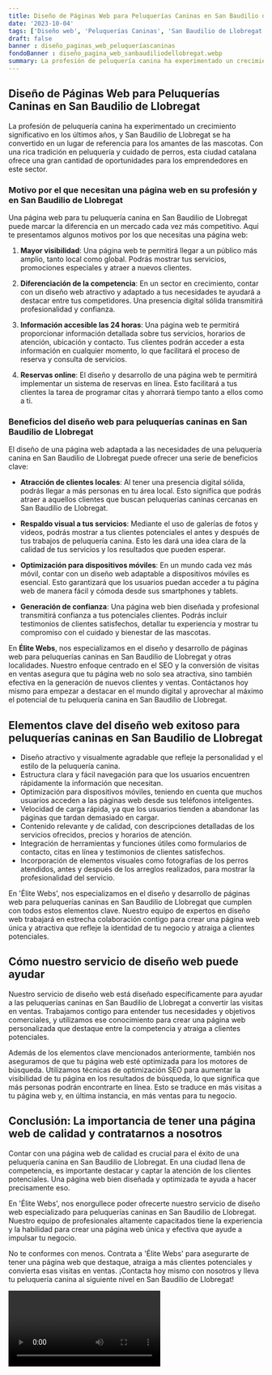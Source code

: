 ```yaml
---
title: Diseño de Páginas Web para Peluquerías Caninas en San Baudilio de Llobregat
date: '2023-10-04'
tags: ['Diseño web', 'Peluquerías Caninas', 'San Baudilio de Llobregat']
draft: false
banner : diseño_paginas_web_peluqueríascaninas
fondoBanner : diseño_pagina_web_sanbaudiliodellobregat.webp
summary: La profesión de peluquería canina ha experimentado un crecimiento significativo en los últimos años, y San Baudilio de Llobregat se ha convertido en un lugar de referencia para los amantes de las mascotas. Con una rica tradición en peluquería y cuidado de perros, esta ciudad catalana ofrece una gran cantidad de oportunidades para los emprendedores en este sector.
---
```


## Diseño de Páginas Web para Peluquerías Caninas en San Baudilio de Llobregat

La profesión de peluquería canina ha experimentado un crecimiento significativo en los últimos años, y San Baudilio de Llobregat se ha convertido en un lugar de referencia para los amantes de las mascotas. Con una rica tradición en peluquería y cuidado de perros, esta ciudad catalana ofrece una gran cantidad de oportunidades para los emprendedores en este sector.

### Motivo por el que necesitan una página web en su profesión y en San Baudilio de Llobregat

Una página web para tu peluquería canina en San Baudilio de Llobregat puede marcar la diferencia en un mercado cada vez más competitivo. Aquí te presentamos algunos motivos por los que necesitas una página web:

1. **Mayor visibilidad**: Una página web te permitirá llegar a un público más amplio, tanto local como global. Podrás mostrar tus servicios, promociones especiales y atraer a nuevos clientes.

2. **Diferenciación de la competencia**: En un sector en crecimiento, contar con un diseño web atractivo y adaptado a tus necesidades te ayudará a destacar entre tus competidores. Una presencia digital sólida transmitirá profesionalidad y confianza.

3. **Información accesible las 24 horas**: Una página web te permitirá proporcionar información detallada sobre tus servicios, horarios de atención, ubicación y contacto. Tus clientes podrán acceder a esta información en cualquier momento, lo que facilitará el proceso de reserva y consulta de servicios.

4. **Reservas online**: El diseño y desarrollo de una página web te permitirá implementar un sistema de reservas en línea. Esto facilitará a tus clientes la tarea de programar citas y ahorrará tiempo tanto a ellos como a ti.

### Beneficios del diseño web para peluquerías caninas en San Baudilio de Llobregat

El diseño de una página web adaptada a las necesidades de una peluquería canina en San Baudilio de Llobregat puede ofrecer una serie de beneficios clave:

- **Atracción de clientes locales**: Al tener una presencia digital sólida, podrás llegar a más personas en tu área local. Esto significa que podrás atraer a aquellos clientes que buscan peluquerías caninas cercanas en San Baudilio de Llobregat.

- **Respaldo visual a tus servicios**: Mediante el uso de galerías de fotos y videos, podrás mostrar a tus clientes potenciales el antes y después de tus trabajos de peluquería canina. Esto les dará una idea clara de la calidad de tus servicios y los resultados que pueden esperar.

- **Optimización para dispositivos móviles**: En un mundo cada vez más móvil, contar con un diseño web adaptable a dispositivos móviles es esencial. Esto garantizará que los usuarios puedan acceder a tu página web de manera fácil y cómoda desde sus smartphones y tablets.

- **Generación de confianza**: Una página web bien diseñada y profesional transmitirá confianza a tus potenciales clientes. Podrás incluir testimonios de clientes satisfechos, detallar tu experiencia y mostrar tu compromiso con el cuidado y bienestar de las mascotas.

En **Élite Webs**, nos especializamos en el diseño y desarrollo de páginas web para peluquerías caninas en San Baudilio de Llobregat y otras localidades. Nuestro enfoque centrado en el SEO y la conversión de visitas en ventas asegura que tu página web no solo sea atractiva, sino también efectiva en la generación de nuevos clientes y ventas. Contáctanos hoy mismo para empezar a destacar en el mundo digital y aprovechar al máximo el potencial de tu peluquería canina en San Baudilio de Llobregat.

<GifSeo />

<Cta />

## Elementos clave del diseño web exitoso para peluquerías caninas en San Baudilio de Llobregat

- Diseño atractivo y visualmente agradable que refleje la personalidad y el estilo de la peluquería canina.
- Estructura clara y fácil navegación para que los usuarios encuentren rápidamente la información que necesitan.
- Optimización para dispositivos móviles, teniendo en cuenta que muchos usuarios acceden a las páginas web desde sus teléfonos inteligentes.
- Velocidad de carga rápida, ya que los usuarios tienden a abandonar las páginas que tardan demasiado en cargar.
- Contenido relevante y de calidad, con descripciones detalladas de los servicios ofrecidos, precios y horarios de atención.
- Integración de herramientas y funciones útiles como formularios de contacto, citas en línea y testimonios de clientes satisfechos.
- Incorporación de elementos visuales como fotografías de los perros atendidos, antes y después de los arreglos realizados, para mostrar la profesionalidad del servicio.
  
En 'Élite Webs', nos especializamos en el diseño y desarrollo de páginas web para peluquerías caninas en San Baudilio de Llobregat que cumplen con todos estos elementos clave. Nuestro equipo de expertos en diseño web trabajará en estrecha colaboración contigo para crear una página web única y atractiva que refleje la identidad de tu negocio y atraiga a clientes potenciales.

## Cómo nuestro servicio de diseño web puede ayudar

Nuestro servicio de diseño web está diseñado específicamente para ayudar a las peluquerías caninas en San Baudilio de Llobregat a convertir las visitas en ventas. Trabajamos contigo para entender tus necesidades y objetivos comerciales, y utilizamos ese conocimiento para crear una página web personalizada que destaque entre la competencia y atraiga a clientes potenciales.

Además de los elementos clave mencionados anteriormente, también nos aseguramos de que tu página web esté optimizada para los motores de búsqueda. Utilizamos técnicas de optimización SEO para aumentar la visibilidad de tu página en los resultados de búsqueda, lo que significa que más personas podrán encontrarte en línea. Esto se traduce en más visitas a tu página web y, en última instancia, en más ventas para tu negocio.

## Conclusión: La importancia de tener una página web de calidad y contratarnos a nosotros

Contar con una página web de calidad es crucial para el éxito de una peluquería canina en San Baudilio de Llobregat. En una ciudad llena de competencia, es importante destacar y captar la atención de los clientes potenciales. Una página web bien diseñada y optimizada te ayuda a hacer precisamente eso.

En 'Élite Webs', nos enorgullece poder ofrecerte nuestro servicio de diseño web especializado para peluquerías caninas en San Baudilio de Llobregat. Nuestro equipo de profesionales altamente capacitados tiene la experiencia y la habilidad para crear una página web única y efectiva que ayude a impulsar tu negocio.

No te conformes con menos. Contrata a 'Élite Webs' para asegurarte de tener una página web que destaque, atraiga a más clientes potenciales y convierta esas visitas en ventas. ¡Contacta hoy mismo con nosotros y lleva tu peluquería canina al siguiente nivel en San Baudilio de Llobregat!

<Video />

<CtaBot job='Peluquerías Caninas' city='San Baudilio de Llobregat'/>

<Gmaps query='San Baudilio de Llobregat+españa+maps' />